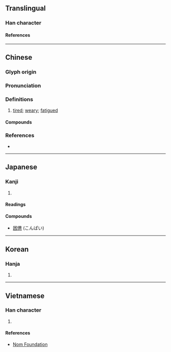 {{also|惫}}
{{character info}}
==Translingual==

===Han character===
{{Han char|rn=61|rad=心|as=12|sn=16|four=24332|canj=OBP|ids=⿱備心}}

====References====
{{Han ref|kx=0402.020|dkj=11195|dj=0742.040|hdz=42350.120|uh=618A}}

----

==Chinese==
{{zh-forms|s=惫}}

===Glyph origin===
{{Han etym}}

===Pronunciation===
{{zh-pron
|m=bèi,bài,2nb=historical variant in Mainland
|c=baai6,bei6
|mn=qz,tw,xm:pē/zz:pāi
|mc=y
|oc=y
|cat=a
}}

===Definitions===
{{zh-hanzi}}

# [[tired]]; [[weary]]; [[fatigued]]

====Compounds====
{{zh-der|憊乏|憊色|困憊|疲憊|昏憊|惛憊|憊賴|憊懶|睏憊|憊倦}}

===References===
* {{R:yue:mfccd}}

----

==Japanese==

===Kanji===
{{ja-kanji|grade=uc|rs=心12}}

# {{rfdef|ja|sort=心12}}

====Readings====
{{ja-readings
|on=はい, へい
|kun=つかれる
}}

====Compounds====
* [[困憊]] (こんぱい)

----

==Korean==

===Hanja===
{{ko-hanja|비}}

# {{rfdef|ko|sort=心12}}

----

==Vietnamese==

===Han character===
{{vi-readings|rs=心12|reading=bị}}

# {{rfdef|vi|sort=心12}}

====References====
* [http://nomfoundation.org/common/nom_details.php?codepoint=618a Nom Foundation]